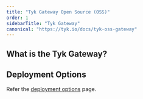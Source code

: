 ```yaml
---
title: "Tyk Gateway Open Source (OSS)"
order: 1
sidebarTitle: "Tyk Gateway"
canonical: "https://tyk.io/docs/tyk-oss-gateway"
---
```



## What is the Tyk Gateway?

<TykGatewayFeaturesInclude/>

## Deployment Options

Refer the [deployment options](/nightly/apim) page.